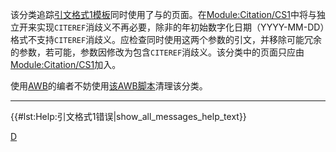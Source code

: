 {{polluted category}}
{{Tracking category}}
{{empty category}}

该分类追踪[[Help:引文格式1|引文格式1模板]]同时使用了{{para|date}}与{{para|year}}的页面。在[[Module:Citation/CS1|Module:Citation/CS1]]中将{{para|date}}与{{para|year}}独立开来实现<code>CITEREF</code>消歧义不再必要，除非{{para|date}}的年初始数字化日期（YYYY-MM-DD）格式不支持<code>CITEREF</code>消歧义。应检查同时使用这两个参数的引文，并移除可能冗余的{{para|year}}参数，若可能，{{para|date}}参数因修改为包含<code>CITEREF</code>消歧义。该分类中的页面只应由[[Module:Citation/CS1|Module:Citation/CS1]]加入。

使用[[Wikipedia:AutoWikiBrowser|AWB]]的编者不妨使用[[:en:User:Trappist_the_monk/CS1_maint:_Date_and_year|该AWB脚本]]清理该分类。
----
{{#lst:Help:引文格式1错误|show_all_messages_help_text}}
[[Category:引文格式1维护|D]]